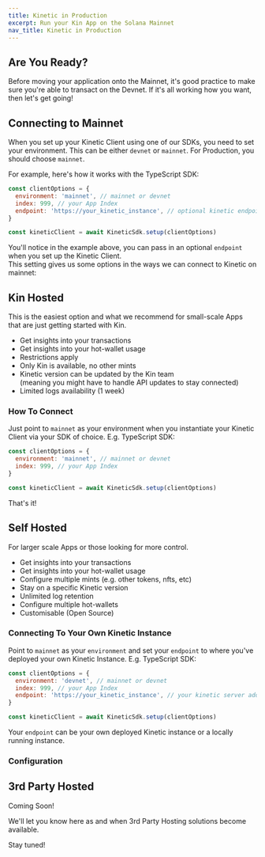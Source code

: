 ```yaml
---
title: Kinetic in Production
excerpt: Run your Kin App on the Solana Mainnet
nav_title: Kinetic in Production
---
```


## Are You Ready?

Before moving your application onto the Mainnet, it's good practice to make sure you're able to transact on the Devnet. If it's all working how you want, then let's get going!

## Connecting to Mainnet

When you set up your Kinetic Client using one of our SDKs, you need to set your environment. This can be either `devnet` or `mainnet`. For Production, you should choose `mainnet`.

For example, here's how it works with the TypeScript SDK:

```js
const clientOptions = {
  environment: 'mainnet', // mainnet or devnet
  index: 999, // your App Index
  endpoint: 'https://your_kinetic_instance', // optional kinetic endpoint
}

const kineticClient = await KineticSdk.setup(clientOptions)
```

You'll notice in the example above, you can pass in an optional `endpoint` when you set up the Kinetic Client. <br/> This setting gives us some options in the ways we can connect to Kinetic on mainnet:

<div className="mt-8 grid gap-6 md:grid-cols-2">
  <NavCard
    title="Kin Hosted"
    subtitle="Get started by connecting to our own Kin hosted Kinetic instance"
    svgFile="kin"
    link={{ url: '/docs/developers/kinetic-in-production/#kin-hosted', label: 'See how' }}
  />
  <NavCard
    title="Self Hosted"
    subtitle="Host and manage your own Kinetic instance for maximum power"
    svgFile="server-solid"
    link={{ url: '/docs/developers/kinetic-in-production/#self-hosted', label: 'Learn more' }}
  />
  <NavCard
    title="3rd Party Hosted"
    svgFile="globe-solid"
    link={{ url: '/docs/developers/kinetic-in-production/#3rd-party-hosted', label: 'Coming Soon!' }}
  />
</div>

## Kin Hosted

This is the easiest option and what we recommend for small-scale Apps that are just getting started with Kin.

- Get insights into your transactions
- Get insights into your hot-wallet usage
- Restrictions apply
- Only Kin is available, no other mints
- Kinetic version can be updated by the Kin team <br/>(meaning you might have to handle API updates to stay connected)
- Limited logs availability (1 week)

### How To Connect

Just point to `mainnet` as your environment when you instantiate your Kinetic Client via your SDK of choice.
E.g. TypeScript SDK:

```js
const clientOptions = {
  environment: 'mainnet', // mainnet or devnet
  index: 999, // your App Index
}

const kineticClient = await KineticSdk.setup(clientOptions)
```

That's it!

## Self Hosted

For larger scale Apps or those looking for more control.

- Get insights into your transactions
- Get insights into your hot-wallet usage
- Configure multiple mints (e.g. other tokens, nfts, etc)
- Stay on a specific Kinetic version
- Unlimited log retention
- Configure multiple hot-wallets
- Customisable (Open Source)

### Connecting To Your Own Kinetic Instance

Point to `mainnet` as your `environment` and set your `endpoint` to where you've deployed your own Kinetic Instance.
E.g. TypeScript SDK:

```js
const clientOptions = {
  environment: 'devnet', // mainnet or devnet
  index: 999, // your App Index
  endpoint: 'https://your_kinetic_instance', // your kinetic server address
}

const kineticClient = await KineticSdk.setup(clientOptions)
```

Your `endpoint` can be your own deployed Kinetic instance or a locally running instance.

<div className="mt-8 grid gap-6 md:grid-cols-2">
  <NavCard
    title="Deploy Kinetic"
    pngFile="heroku"
    link={{ url: '/docs/developers/kinetic-deployment/#kin-hosted', label: 'Go!' }}
  />
  <NavCard
    title="Run Kinetic Locally"
    svgFile="docker-brands"
    link={{ url: '/docs/developers/kinetic-deployment/#self-hosted', label: 'Go!' }}
  />
</div>

### Configuration

<KineticManager />

## 3rd Party Hosted

Coming Soon!

We'll let you know here as and when 3rd Party Hosting solutions become available.

Stay tuned!
